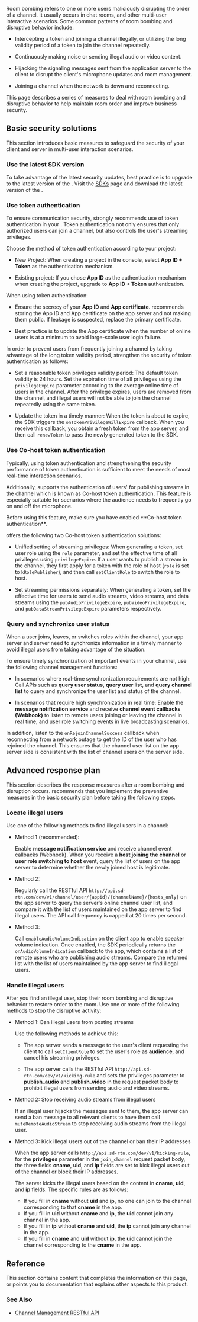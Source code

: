
<PlatformWrapper notAllowed="web, react-js, unreal, blueprint">

Room bombing refers to one or more users maliciously disrupting the order of a channel. It usually occurs in chat rooms, and other multi-user interactive scenarios. Some common patterns of room bombing and disruptive behavior include:

- Intercepting a token and joining a channel illegally, or utilizing the long validity period of a token to join the channel repeatedly.

- Continuously making noise or sending illegal audio or video content.

- Hijacking the signaling messages sent from the application server to the client to disrupt the client's microphone updates and room management.

- Joining a channel when the network is down and reconnecting.

This page describes a series of measures to deal with room bombing and disruptive behavior to help maintain room order and improve business security.

## Basic security solutions

This section introduces basic measures to safeguard the security of your client and server in multi-user interaction scenarios.

### Use the latest SDK version

To take advantage of the latest security updates, best practice is to upgrade to the latest version of the <Vg k="VSDK" />. Visit the [SDKs](/sdks) page and download the latest version of the <Vpl k="NAME" /> <Vg k="VSDK" />.

### Use token authentication

To ensure communication security, <Vg k="COMPANY" /> strongly recommends use of token authentication in your <Vpl k="CLIENT" />. Token authentication not only ensures that only authorized users can join a channel, but also controls the user's streaming privileges.

Choose the method of token authentication according to your project:

- New Project: When creating a project in the console, select **App ID + Token** as the authentication mechanism.

- Existing project: If you chose **App ID** as the authentication mechanism when creating the project, upgrade to **App ID + Token** authentication.

When using token authentication:

- Ensure the secrecy of your **App ID** and **App certificate**. <Vg k="COMPANY" /> recommends storing the App ID and App certificate on the app server and not making them public. If leakage is suspected, replace the primary certificate.

- Best practice is to update the App certificate when the number of online users is at a minimum to avoid large-scale user login failure.

In order to prevent users from frequently joining a channel by taking advantage of the long token validity period, strengthen the security of token authentication as follows:

- Set a reasonable token privileges validity period: The default token validity is 24 hours. Set the expiration time of all privileges using the `privilegeExpire` parameter according to the average online time of users in the channel. After the privilege expires, users are removed from the channel, and illegal users will not be able to join the channel repeatedly using the same token.

- Update the token in a timely manner: When the token is about to expire, the SDK triggers the `onTokenPrivilegeWillExpire` callback. When you receive this callback, you obtain a fresh token from the app server, and then call `renewToken` to pass the newly generated token to the SDK.

### Use Co-host token authentication

Typically, using token authentication and strengthening the security performance of token authentication is sufficient to meet the needs of most real-time interaction scenarios.

Additionally, <Vg k="COMPANY" /> supports the authentication of users' for publishing streams in the channel which is known as Co-host token authentication. This feature is especially suitable for scenarios where the audience needs to frequently go on and off the microphone.

<Admonition type="caution" title="Note">
Before using this feature, make sure you have enabled **Co-host token authentication**.
</Admonition>

<Vg k="COMPANY" /> offers the following two Co-host token authentication solutions:

- Unified setting of streaming privileges: When generating a token, set user role using the `role` parameter, and set the effective time of all privileges using `privilegeExpire`. If a user wants to publish a stream in the channel, they first apply for a token with the role of host (`role` is set to `kRolePublisher`), and then call `setClientRole` to switch the role to host.

- Set streaming permissions separately: When generating a token, set the effective time for users to send audio streams, video streams, and data streams using the `pubAudioPrivilegeExpire`, `pubVideoPrivilegeExpire`, and `pubDataStreamPrivilegeExpire` parameters respectively.

### Query and synchronize user status

When a user joins, leaves, or switches roles within the channel, your app server and <Vg k="COMPANY" /> server need to synchronize information in a timely manner to avoid illegal users from taking advantage of the situation.

To ensure timely synchronization of important events in your channel, use the following channel management functions:

* In scenarios where real-time synchronization requirements are not high: Call APIs such as **query user status**, **query user list**, and **query channel list** to query and synchronize the user list and status of the channel.

* In scenarios that require high synchronization in real time: Enable the **<Vg k="COMPANY" /> message notification service** and receive **channel event callbacks (Webhook)** to listen to remote users joining or leaving the channel in real time, and user role switching events in live broadcasting scenarios.

In addition, listen to the `onRejoinChannelSuccess` callback when reconnecting from a network outage to get the ID of the user who has rejoined the channel. This ensures that the channel user list on the app server side is consistent with the list of channel users on the <Vg k="COMPANY" /> server side.

## Advanced response plan

This section describes the response measures after a room bombing and disruption occurs. <Vg k="COMPANY" /> recommends that you implement the preventive measures in the basic security plan before taking the following steps.

### Locate illegal users

Use one of the following methods to find illegal users in a channel:

- Method 1 (recommended):

    Enable <Vg k="COMPANY" /> **message notification service** and receive channel event callbacks (Webhook). When you receive a **host joining the channel** or **user role switching to host** event, query the list of users on the app server to determine whether the newly joined host is legitimate.

- Method 2:

    Regularly call the <Vg k="COMPANY" /> RESTful API `http://api.sd-rtn.com/dev/v1/channel/user/{appid}/{channelName}/{hosts_only}` on the app server to query the <Vg k="COMPANY" /> server's online channel user list, and compare it with the list of users maintained on the app server to find illegal users.
    The API call frequency is capped at 20 times per second.

- Method 3:

    Call `enableAudioVolumeIndication` on the client app to enable speaker volume indication. Once enabled, the SDK periodically returns the `onAudioVolumeIndication` callback to the app, which contains a list of remote users who are publishing audio streams. Compare the returned list with the list of users maintained by the app server to find illegal users.

### Handle illegal users

After you find an illegal user, stop their room bombing and disruptive behavior to restore order to the room. Use one or more of the following methods to stop the disruptive activity:

- Method 1: Ban illegal users from posting streams

    Use the following methods to achieve this:

    - The app server sends a message to the user's client requesting the client to call `setClientRole` to set the user's role as **audience**, and cancel his streaming privileges.
    
    - The app server calls the <Vg k="COMPANY" /> RESTful API `http://api.sd-rtn.com/dev/v1/kicking-rule` and sets the privileges parameter to **publish_audio** and **publish_video** in the request packet body to prohibit illegal users from sending audio and video streams.

- Method 2: Stop receiving audio streams from illegal users

    If an illegal user hijacks the messages sent to them, the app server can send a ban message to all relevant clients to have them call `muteRemoteAudioStream` to stop receiving audio streams from the illegal user.

- Method 3: Kick illegal users out of the channel or ban their IP addresses

    When the app server calls `http://api.sd-rtn.com/dev/v1/kicking-rule`, for the **privileges** parameter in the `join_channel` request packet body, the three fields **cname**, **uid**, and **ip** fields are set to kick illegal users out of the channel or block their IP addresses.

    The <Vg k="COMPANY" /> server kicks the illegal users based on the content in **cname**, **uid**, and **ip** fields. The specific rules are as follows:

    - If you fill in **cname** without **uid** and **ip**, no one can join to the channel corresponding to that **cname** in the app.
    - If you fill in **uid** without **cname** and **ip**, the **uid** cannot join any channel in the app.
    - If you fill in **ip** without **cname** and **uid**, the **ip** cannot join any channel in the app.
    - If you fill in **cname** and **uid** without **ip**, the **uid** cannot join the channel corresponding to the **cname** in the app.

## Reference
This section contains content that completes the information on this page, or points you to documentation that explains other aspects to this product.

### See Also

* [Channel Management RESTful API](../channel-management-api/overview)

<Reference/>

</PlatformWrapper>
<PlatformWrapper platform="web, react-js, unreal, blueprint">
<NotAvailable />
</PlatformWrapper>

